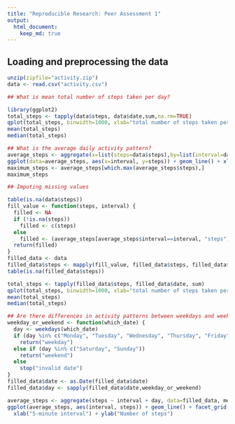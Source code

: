 ```yaml
---
title: "Reproducible Research: Peer Assessment 1"
output: 
  html_document:
    keep_md: true
---
```



## Loading and preprocessing the data

```r
unzip(zipfile="activity.zip")
data <- read.csv("activity.csv")

## What is mean total number of steps taken per day?

library(ggplot2)
total_steps <- tapply(data$steps, data$date,sum,na.rm=TRUE)
qplot(total_steps, binwidth=1000, xlab="total number of steps taken per day", ylab="frequency")
mean(total_steps)
median(total_steps)

## What is the average daily activity pattern?
average_steps <- aggregate(x=list(steps=data$steps),by=list(interval=data$interval),mean, na.rm=TRUE)
ggplot(data=average_steps, aes(x=interval, y=steps)) + geom_line() + xlab("interval") + ylab("number of steps")
maximum_steps <- average_steps[which.max(average_steps$steps),]
maximum_steps 

## Imputing missing values

table(is.na(data$steps))
fill_value <- function(steps, interval) {
  filled <- NA
  if (!is.na(steps))
    filled <- c(steps)
  else
    filled <- (average_steps[average_steps$interval==interval, "steps"])
  return(filled)
}
filled_data <- data
filled_data$steps <- mapply(fill_value, filled_data$steps, filled_data$interval)
table(is.na(filled_data$steps))

total_steps <- tapply(filled_data$steps, filled_data$date, sum)
qplot(total_steps, binwidth=1000, xlab="total number of steps taken per day")
mean(total_steps)
median(total_steps)

## Are there differences in activity patterns between weekdays and weekends?
weekday_or_weekend <- function(which_date) {
  day <- weekdays(which_date)
  if (day %in% c("Monday", "Tuesday", "Wednesday", "Thursday", "Friday"))
    return("weekday")
  else if (day %in% c("Saturday", "Sunday"))
    return("weekend")
  else
    stop("invalid date")
}
filled_data$date <- as.Date(filled_data$date)
filled_data$day <- sapply(filled_data$date,weekday_or_weekend)

average_steps <- aggregate(steps ~ interval + day, data=filled_data, mean)
ggplot(average_steps, aes(interval, steps)) + geom_line() + facet_grid(day ~ .) +
  xlab("5-minute interval") + ylab("Number of steps")
```
